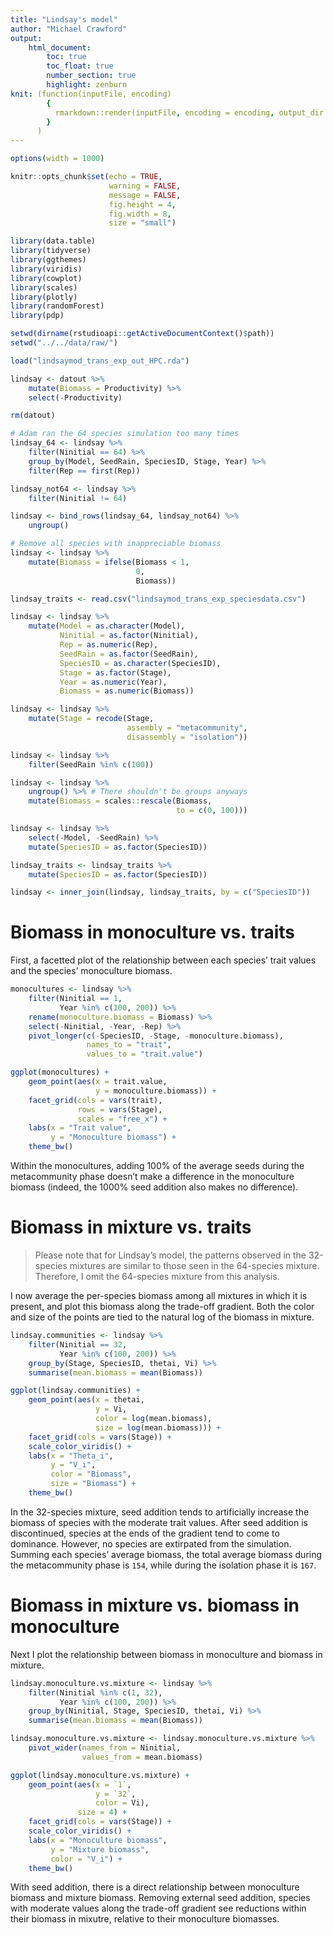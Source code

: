 ```yaml
---
title: "Lindsay's model"
author: "Michael Crawford"
output: 
    html_document:
        toc: true
        toc_float: true
        number_section: true
        highlight: zenburn
knit: (function(inputFile, encoding) 
        {
          rmarkdown::render(inputFile, encoding = encoding, output_dir = "markdowns") 
        }
      )
---
```


<style>
pre {
overflow-x: auto;
}
pre code {
word-wrap: normal;
white-space: pre;
}
</style>

```r

options(width = 1000)

knitr::opts_chunk$set(echo = TRUE,
                      warning = FALSE,
                      message = FALSE,
                      fig.height = 4,
                      fig.width = 8,
                      size = "small") 

library(data.table)
library(tidyverse)
library(ggthemes)
library(viridis)
library(cowplot)
library(scales)
library(plotly)
library(randomForest)
library(pdp)

```

```r

setwd(dirname(rstudioapi::getActiveDocumentContext()$path))
setwd("../../data/raw/")

load("lindsaymod_trans_exp_out_HPC.rda")

lindsay <- datout %>%
    mutate(Biomass = Productivity) %>%
    select(-Productivity)

rm(datout)

# Adam ran the 64 species simulation too many times
lindsay_64 <- lindsay %>%
    filter(Ninitial == 64) %>%
    group_by(Model, SeedRain, SpeciesID, Stage, Year) %>%
    filter(Rep == first(Rep))

lindsay_not64 <- lindsay %>%
    filter(Ninitial != 64)

lindsay <- bind_rows(lindsay_64, lindsay_not64) %>%
    ungroup()

# Remove all species with inappreciable biomass
lindsay <- lindsay %>%
    mutate(Biomass = ifelse(Biomass < 1,
                            0,
                            Biomass))

lindsay_traits <- read.csv("lindsaymod_trans_exp_speciesdata.csv")

lindsay <- lindsay %>%
    mutate(Model = as.character(Model),
           Ninitial = as.factor(Ninitial),
           Rep = as.numeric(Rep),
           SeedRain = as.factor(SeedRain),
           SpeciesID = as.character(SpeciesID),
           Stage = as.factor(Stage),
           Year = as.numeric(Year),
           Biomass = as.numeric(Biomass))

lindsay <- lindsay %>%
    mutate(Stage = recode(Stage,
                          assembly = "metacommunity",
                          disassembly = "isolation"))

lindsay <- lindsay %>%
    filter(SeedRain %in% c(100))

lindsay <- lindsay %>%
    ungroup() %>% # There shouldn't be groups anyways
    mutate(Biomass = scales::rescale(Biomass,
                                     to = c(0, 100)))

lindsay <- lindsay %>%
    select(-Model, -SeedRain) %>%
    mutate(SpeciesID = as.factor(SpeciesID))

lindsay_traits <- lindsay_traits %>%
    mutate(SpeciesID = as.factor(SpeciesID))

lindsay <- inner_join(lindsay, lindsay_traits, by = c("SpeciesID"))

```

# Biomass in monoculture vs. traits

First, a facetted plot of the relationship between each species' trait values and the species' monoculture biomass.
```r

monocultures <- lindsay %>%
    filter(Ninitial == 1,
           Year %in% c(100, 200)) %>%
    rename(monoculture.biomass = Biomass) %>%
    select(-Ninitial, -Year, -Rep) %>%
    pivot_longer(c(-SpeciesID, -Stage, -monoculture.biomass),
                 names_to = "trait", 
                 values_to = "trait.value")

ggplot(monocultures) +
    geom_point(aes(x = trait.value,
                   y = monoculture.biomass)) +
    facet_grid(cols = vars(trait),
               rows = vars(Stage),
               scales = "free_x") +
    labs(x = "Trait value",
         y = "Monoculture biomass") +
    theme_bw()

```

Within the monocultures, adding 100% of the average seeds during the metacommunity phase doesn't make a difference in
the monoculture biomass (indeed, the 1000% seed addition also makes no difference). 

# Biomass in mixture vs. traits

> Please note that for Lindsay's model, the patterns observed in the 32-species mixtures are similar
> to those seen in the 64-species mixture. Therefore, I omit the 64-species mixture from this analysis.

I now average the per-species biomass among all mixtures in which it is present, and plot this
biomass along the trade-off gradient. Both the color and size of the points are tied to the
natural log of the biomass in mixture.
```r
    
lindsay.communities <- lindsay %>%
    filter(Ninitial == 32,
           Year %in% c(100, 200)) %>%
    group_by(Stage, SpeciesID, thetai, Vi) %>%
    summarise(mean.biomass = mean(Biomass))

ggplot(lindsay.communities) +
    geom_point(aes(x = thetai,
                   y = Vi,
                   color = log(mean.biomass),
                   size = log(mean.biomass))) +
    facet_grid(cols = vars(Stage)) +
    scale_color_viridis() +
    labs(x = "Theta_i",
         y = "V_i",
         color = "Biomass",
         size = "Biomass") +
    theme_bw()

```

In the 32-species mixture, seed addition tends to artificially increase the biomass of species with 
the moderate trait values. After seed addition is discontinued, species at the ends of the gradient
tend to come to dominance. However, no species are extirpated from the simulation. Summing each species'
average biomass, the total average biomass during the metacommunity phase is `154`, while during the
isolation phase it is `167`.

# Biomass in mixture vs. biomass in monoculture

Next I plot the relationship between biomass in monoculture and biomass in mixture. 
```r

lindsay.monoculture.vs.mixture <- lindsay %>%
    filter(Ninitial %in% c(1, 32),
           Year %in% c(100, 200)) %>%
    group_by(Ninitial, Stage, SpeciesID, thetai, Vi) %>%
    summarise(mean.biomass = mean(Biomass))

lindsay.monoculture.vs.mixture <- lindsay.monoculture.vs.mixture %>%
    pivot_wider(names_from = Ninitial,
                values_from = mean.biomass) 

ggplot(lindsay.monoculture.vs.mixture) +
    geom_point(aes(x = `1`,
                   y = `32`,
                   color = Vi),
               size = 4) +
    facet_grid(cols = vars(Stage)) +
    scale_color_viridis() +
    labs(x = "Monoculture biomass",
         y = "Mixture biomass",
         color = "V_i") +
    theme_bw()

```

With seed addition, there is a direct relationship between monoculture biomass and mixture biomass.
Removing external seed addition, species with moderate values along the trade-off gradient see reductions
within their biomass in mixutre, relative to their monoculture biomasses.

